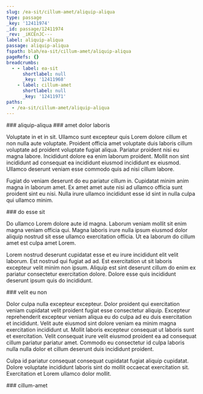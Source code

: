 ```yaml
---
slug: /ea-sit/cillum-amet/aliquip-aliqua
type: passage
_key: '12411974'
_id: passage/12411974
_rev: _iKCEnJC---
label: aliquip-aliqua
passage: aliquip-aliqua
fspath: blah/ea-sit/cillum-amet/aliquip-aliqua
pageRefs: {}
breadcrumbs:
  - - label: ea-sit
      shortlabel: null
      _key: '12411968'
    - label: cillum-amet
      shortlabel: null
      _key: '12411971'
paths:
  - /ea-sit/cillum-amet/aliquip-aliqua
---
```


<NuggetArea>
<Passage slug="/ea-sit/cillum-amet/aliquip-aliqua" type="passage" _key="12411974" _id="passage/12411974" _rev="_iKCEnJC---" label="aliquip-aliqua" passage="aliquip-aliqua" fspath="blah/ea-sit/cillum-amet/aliquip-aliqua" paths="/ea-sit/cillum-amet/aliquip-aliqua">
<NuggetBody>
### aliquip-aliqua

</NuggetBody>
<Breadcrumbs>
<Crumbs>
<Crumb _key="12411968" label="ea-sit" /><Crumb _key="12411971" label="cillum-amet" />
</Crumbs>
</Breadcrumbs>
</Passage>

<NuggetsInbound>
</NuggetsInbound>
<NuggetsOutbound>
<Nugget direction="outbound" type="nugget" _key="e36fc7bd-48f9-4f54-9da4-54d2aa8c8c62" _id="nugget/e36fc7bd-48f9-4f54-9da4-54d2aa8c8c62" _rev="_iKCEnJC--_" fspath="blah/ea-sit/cillum-amet/aliquip-aliqua/amet-dolor-laboris.md" label="amet dolor laboris" paths="/ea-sit/cillum-amet/aliquip-aliqua/amet-dolor-laboris" slug="/ea-sit/cillum-amet/aliquip-aliqua/amet-dolor-laboris">
<NuggetBody>
### amet dolor laboris

Voluptate in et in sit. Ullamco sunt excepteur quis Lorem dolore cillum et non nulla aute voluptate. Proident officia amet voluptate duis laboris cillum voluptate ad proident voluptate fugiat aliqua. Pariatur proident nisi eu magna labore. Incididunt dolore ea enim laborum proident. Mollit non sint incididunt ad consequat ea incididunt eiusmod incididunt ex eiusmod. Ullamco deserunt veniam esse commodo quis ad nisi cillum labore.

Fugiat do veniam deserunt do eu pariatur cillum in. Cupidatat minim anim magna in laborum amet. Ex amet amet aute nisi ad ullamco officia sunt proident sint eu nisi. Nulla irure ullamco incididunt esse id sint in nulla culpa qui ullamco minim.

</NuggetBody>
</Nugget>

<Nugget direction="outbound" type="nugget" _key="6dca721e-435a-4df4-b322-1f6cee3e0570" _id="nugget/6dca721e-435a-4df4-b322-1f6cee3e0570" _rev="_iKCEnJC--A" fspath="blah/ea-sit/cillum-amet/aliquip-aliqua/do-esse-sit.md" label="do esse sit" paths="/ea-sit/cillum-amet/aliquip-aliqua/do-esse-sit" slug="/ea-sit/cillum-amet/aliquip-aliqua/do-esse-sit">
<NuggetBody>
### do esse sit

Do ullamco Lorem dolore aute id magna. Laborum veniam mollit sit enim magna veniam officia qui. Magna laboris irure nulla ipsum eiusmod dolor aliquip nostrud sit esse ullamco exercitation officia. Ut ea laborum do cillum amet est culpa amet Lorem.

Lorem nostrud deserunt cupidatat esse et eu irure incididunt elit velit laborum. Est nostrud qui fugiat ad ad. Est exercitation ut sit laboris excepteur velit minim non ipsum. Aliquip est sint deserunt cillum do enim ex pariatur consectetur exercitation dolore. Dolore esse quis incididunt deserunt ipsum quis do incididunt.

</NuggetBody>
</Nugget>

<Nugget direction="outbound" type="nugget" _key="4317c91a-177b-46f9-a78f-e69db03a9614" _id="nugget/4317c91a-177b-46f9-a78f-e69db03a9614" _rev="_iKCEnJG---" fspath="blah/ea-sit/cillum-amet/aliquip-aliqua/velit-eu-non.md" label="velit eu non" paths="/ea-sit/cillum-amet/aliquip-aliqua/velit-eu-non" slug="/ea-sit/cillum-amet/aliquip-aliqua/velit-eu-non">
<NuggetBody>
### velit eu non

Dolor culpa nulla excepteur excepteur. Dolor proident qui exercitation veniam cupidatat velit proident fugiat esse consectetur aliquip. Excepteur reprehenderit excepteur veniam aliqua eu do culpa ad eu duis exercitation et incididunt. Velit aute eiusmod sint dolore veniam ea minim magna exercitation incididunt ut. Mollit laboris excepteur consequat ut laboris sunt et exercitation. Velit consequat irure velit eiusmod proident ea ad consequat cillum pariatur pariatur amet. Commodo eu consectetur id culpa laboris nulla nulla dolor et cillum deserunt duis incididunt proident.

Culpa id pariatur consequat consequat cupidatat fugiat aliquip cupidatat. Dolore voluptate incididunt laboris sint do mollit occaecat exercitation sit. Exercitation et Lorem ullamco dolor mollit.

</NuggetBody>
</Nugget>

</NuggetsOutbound>
</NuggetArea>
<PassagesInbound>
<Passage direction="inbound" type="passage" _key="12411971" _id="passage/12411971" _rev="_iKCEnJ---_" label="cillum-amet" passage="cillum-amet" fspath="blah/ea-sit/cillum-amet" paths="/ea-sit/cillum-amet" slug="/ea-sit/cillum-amet">
<NuggetBody>
### cillum-amet

</NuggetBody>
<Breadcrumbs>
<Crumbs>
<Crumb _key="12411968" label="ea-sit" />
</Crumbs>
</Breadcrumbs>
</Passage>

</PassagesInbound>
<PassagesOutbound>
</PassagesOutbound>